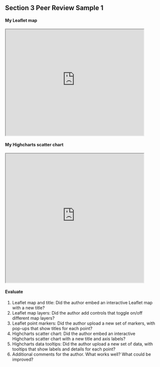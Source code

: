 ## Section 3 Peer Review Sample 1 {#peer-3-sample-1}

#### My Leaflet map
<iframe src="https://handsondataviz.github.io/leaflet-map-simple" width="90%" height=350></iframe>

#### My Highcharts scatter chart
<iframe src="https://handsondataviz.github.io/highcharts-scatter-csv" width="90%" height=425></iframe>

#### Evaluate
1. Leaflet map and title: Did the author embed an interactive Leaflet map with a new title?
2. Leaflet map layers: Did the author add controls that toggle on/off different map layers?
3. Leaflet point markers: Did the author upload a new set of markers, with pop-ups that show titles for each point?
4. Highcharts scatter chart: Did the author embed an interactive Highcharts scatter chart with a new title and axis labels?
5. Highcharts data tooltips: Did the author upload a new set of data, with tooltips that show labels and details for each point?
6. Additional comments for the author. What works well? What could be improved?
